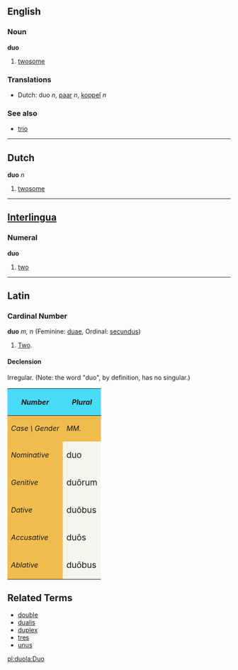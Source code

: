 ==English==
===Noun===
'''duo'''

# [[twosome]]

===Translations===
*Dutch: duo ''n'', [[paar]] ''n'', [[koppel]] ''n''

===See also===
*[[trio]]

----

==Dutch==

'''duo''' ''n''

# [[twosome]]

----

==[[Interlingua]]==
===Numeral===
'''duo'''

#[[two]]
----
==Latin==
===Cardinal Number===
'''duo''' ''m, n'' (Feminine: [[duae]], Ordinal: [[secundus]])
#[[Two]].

====Declension====
Irregular.  (Note: the word "duo", by definition, has no singular.)
{| cellpadding="5" border="1"
!style="background:#47DCF8;"| ''Number''
!style="background:#47DCF8;" colspan=3| ''Plural''
|-
!style="background:#F1BC4E;"|''Case \ Gender''
!style="background:#F1BC4E;"| ''MM.''
!style="background:#F1BC4E;"| ''FF.''
!style="background:#F1BC4E;"| ''NN.''
|-
!style="background:#F1BC4E;"| ''Nominative''
|style="background:#F5F5EE;"| <big>duo
|style="background:#F5F5EE;"| <big>duae
|style="background:#F5F5EE;"| <big>duo
|-
!style="background:#F1BC4E;"| ''Genitive''
|style="background:#F5F5EE;"| <big>du&#333;rum
|style="background:#F5F5EE;"| <big>du&#257;rum

|style="background:#F5F5EE;"| <big>du&#333;rum
|-
!style="background:#F1BC4E;"| ''Dative''
|style="background:#F5F5EE;"| <big>du&#333;bus
|style="background:#F5F5EE;"| <big>du&#257;bus
|style="background:#F5F5EE;"| <big>du&#333;bus
|-
!style="background:#F1BC4E;"| ''Accusative''
|style="background:#F5F5EE;"| <big>du&#333;s
|style="background:#F5F5EE;"| <big>du&#257;s
|style="background:#F5F5EE;"| <big>duo
|-
!style="background:#F1BC4E;"| ''Ablative''
|style="background:#F5F5EE;"| <big>du&#333;bus 
|style="background:#F5F5EE;"| <big>du&#257;bus
|style="background:#F5F5EE;"| <big>du&#333;bus
|}

==Related Terms==
*[[double]]
*[[dualis]]
*[[duplex]]
*[[tres]]
*[[unus]]

[[pl:duo]][[la:Duo]]